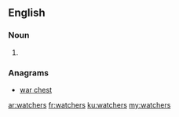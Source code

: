 ==English==

===Noun===
{{head|en|plural}}

# {{plural of|watcher|lang=en}}

===Anagrams===
* [[war chest#English|war chest]]

[[ar:watchers]]
[[fr:watchers]]
[[ku:watchers]]
[[my:watchers]]